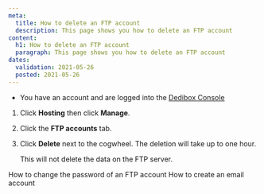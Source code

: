 ```yaml
---
meta:
  title: How to delete an FTP account 
  description: This page shows you how to delete an FTP account 
content:
  h1: How to delete an FTP account 
  paragraph: This page shows you how to delete an FTP account 
dates:
  validation: 2021-05-26
  posted: 2021-05-26
---
```


<Message type="requirement">

  - You have an account and are logged into the [Dedibox Console](https://console.online.net)

</Message>

1. Click **Hosting** then click **Manage**.
2. Click the **FTP accounts** tab.

    <Lightbox src="scaleway_ftp_tab.png" alt="" />

3. Click **Delete** next to the cogwheel. The deletion will take up to one hour. 

      <Message type="note">
      
      This will not delete the data on the FTP server.
      
      </Message>

<Navigation title="See Also">
  <PreviousButton to="/webhosting/classic/how-to/change-ftp-account-password/">How to change the password of an FTP account</PreviousButton>
  <NextButton to="/webhosting/classic/how-to/create-email-account/">How to create an email account</NextButton>
</Navigation>
